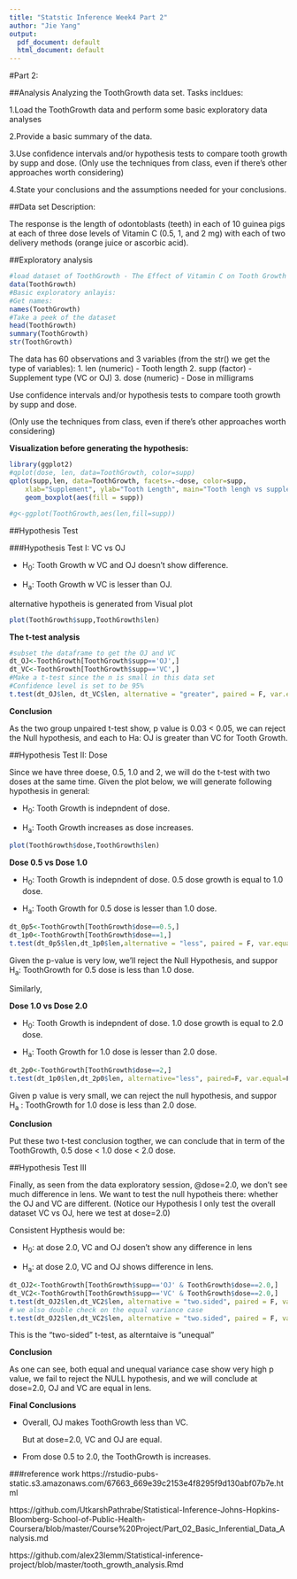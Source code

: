 ```yaml
---
title: "Statstic Inference Week4 Part 2"
author: "Jie Yang"
output:
  pdf_document: default
  html_document: default
---
```


#Part 2:

##Analysis
Analyzing the ToothGrowth data set. Tasks incldues:

1.Load the ToothGrowth data and perform some basic exploratory data analyses

2.Provide a basic summary of the data.

3.Use confidence intervals and/or hypothesis tests to compare tooth growth by supp and dose. (Only use the techniques from class, even if there's other approaches worth considering)

4.State your conclusions and the assumptions needed for your conclusions.

##Data set Description:

The response is the length of odontoblasts (teeth) in each of 10 guinea pigs at each of three dose levels of Vitamin C (0.5, 1, and 2 mg) with each of two delivery methods (orange juice or ascorbic acid).

##Exploratory analysis

```r
#load dataset of ToothGrowth - The Effect of Vitamin C on Tooth Growth in Guinea Pigs
data(ToothGrowth)
#Basic exploratory anlayis:
#Get names:
names(ToothGrowth)
#Take a peek of the dataset
head(ToothGrowth)
summary(ToothGrowth)
str(ToothGrowth)
```

The data has 60 observations and 3 variables (from the str() we get the type of variables): 1. len (numeric) - Tooth length 2. supp (factor) - Supplement type (VC or OJ) 3. dose (numeric) - Dose in milligrams

Use confidence intervals and/or hypothesis tests to compare tooth growth by supp and dose. 

(Only use the techniques from class, even if there's other approaches worth considering)

**Visualization before generating the hypothesis:**
```r
library(ggplot2)
#qplot(dose, len, data=ToothGrowth, color=supp)
qplot(supp,len, data=ToothGrowth, facets=.~dose, color=supp,
    xlab="Supplement", ylab="Tooth Length", main="Tooth lengh vs supplement types by Dose w qplot")+
    geom_boxplot(aes(fill = supp))
    
#g<-ggplot(ToothGrowth,aes(len,fill=supp))
```

##Hypothesis Test 

###Hypothesis Test I: VC vs OJ

* H<sub>0</sub>: Tooth Growth w VC and OJ doesn't show difference. 

* H<sub>a</sub>: Tooth Growth w VC is lesser than OJ.

alternative hypotheis is generated from Visual plot 

```r
plot(ToothGrowth$supp,ToothGrowth$len)
```

**The t-test analysis**
```r
#subset the dataframe to get the OJ and VC
dt_OJ<-ToothGrowth[ToothGrowth$supp=='OJ',]
dt_VC<-ToothGrowth[ToothGrowth$supp=='VC',]
#Make a t-test since the n is small in this data set
#Confidence level is set to be 95%
t.test(dt_OJ$len, dt_VC$len, alternative = "greater", paired = F, var.equal = F,conf.level = 0.95)
```
**Conclusion**

As the two group unpaired t-test show, p value is 0.03 < 0.05, we can reject the Null hypothesis, and each to Ha: OJ is greater than VC for Tooth Growth.  

##Hypothesis Test II: Dose 

Since we have three doese, 0.5, 1.0 and 2, we will do the t-test with two doses at the same time.
Given the plot below, we will generate following hypothesis in general:

* H<sub>0</sub>: Tooth Growth is indepndent of dose.

* H<sub>a</sub>: Tooth Growth increases as dose increases.

```r
plot(ToothGrowth$dose,ToothGrowth$len)
```

**Dose 0.5 vs Dose 1.0**

* H<sub>0</sub>: Tooth Growth is indepndent of dose. 0.5 dose growth is equal to 1.0 dose.

* H<sub>a</sub>: Tooth Growth for 0.5 dose is lesser than 1.0 dose.

```r
dt_0p5<-ToothGrowth[ToothGrowth$dose==0.5,]
dt_1p0<-ToothGrowth[ToothGrowth$dose==1,]
t.test(dt_0p5$len,dt_1p0$len,alternative = "less", paired = F, var.equal = F, conf.level = 0.95)
```
Given the p-value is very low, we'll reject the Null Hypothesis, and suppor H<sub>a</sub>: ToothGrowth for 0.5 dose is less than 1.0 dose. 

Similarly, 

**Dose 1.0 vs Dose 2.0**

* H<sub>0</sub>: Tooth Growth is indepndent of dose. 1.0 dose growth is equal to 2.0 dose.

* H<sub>a</sub>: Tooth Growth for 1.0 dose is lesser than 2.0 dose.

```r
dt_2p0<-ToothGrowth[ToothGrowth$dose==2,]
t.test(dt_1p0$len,dt_2p0$len, alternative="less", paired=F, var.equal=F, conf.level=0.95)
```

Given p value is very small, we can reject the null hypothesis, and suppor H<sub>a</sub> : ToothGrowth for 1.0 dose is less than 2.0 dose. 

**Conclusion**

Put these two t-test conclusion togther, we can conclude that in term of the ToothGrowth, 0.5 dose < 1.0 dose < 2.0 dose.

##Hypothesis Test III

Finally, as seen from the data exploratory session, @dose=2.0, we don't see much difference in lens. We want to test the null hypotheis there: whether the OJ and VC are different. (Notice our Hypothesis I only test the overall dataset VC vs OJ, here we test at dose=2.0)

Consistent Hypthesis would be:

* H<sub>0</sub>: at dose 2.0, VC and OJ dosen't show any difference in lens

* H<sub>a</sub>: at dose 2.0, VC and OJ shows difference in lens.

```r
dt_OJ2<-ToothGrowth[ToothGrowth$supp=='OJ' & ToothGrowth$dose==2.0,]
dt_VC2<-ToothGrowth[ToothGrowth$supp=='VC' & ToothGrowth$dose==2.0,]
t.test(dt_OJ2$len,dt_VC2$len, alternative = "two.sided", paired = F, var.equal = F, conf.level = 0.95)
# we also double check on the equal variance case
t.test(dt_OJ2$len,dt_VC2$len, alternative = "two.sided", paired = F, var.equal = T, conf.level = 0.95)
```

This is the "two-sided" t-test, as alterntaive is "unequal"

**Conclusion**

As one can see, both equal and unequal variance case show very high p value, we fail to reject the NULL hypothesis, and we will conclude at dose=2.0, OJ and VC are equal in lens. 

**Final Conclusions**

* Overall, OJ makes ToothGrowth less than VC.

    But at dose=2.0, VC and OJ are equal.

* From dose 0.5 to 2.0, the ToothGrowth is increases. 


###reference work
https://rstudio-pubs-static.s3.amazonaws.com/67663_669e39c2153e4f8295f9d130abf07b7e.html

https://github.com/UtkarshPathrabe/Statistical-Inference-Johns-Hopkins-Bloomberg-School-of-Public-Health-Coursera/blob/master/Course%20Project/Part_02_Basic_Inferential_Data_Analysis.md

https://github.com/alex23lemm/Statistical-inference-project/blob/master/tooth_growth_analysis.Rmd

